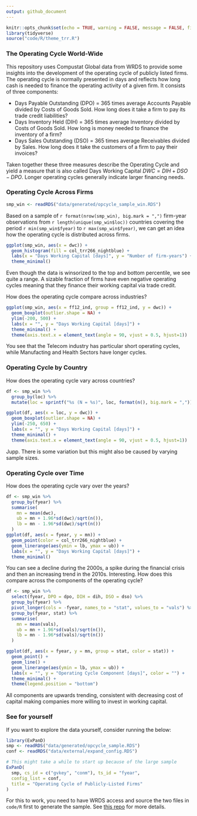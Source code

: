 ```yaml
---
output: github_document
---
```


```r
knitr::opts_chunk$set(echo = TRUE, warning = FALSE, message = FALSE, fig.align = "center")
library(tidyverse)
source("code/R/theme_trr.R")
```

### The Operating Cycle World-Wide

This repository uses Compustat Global data from WRDS to provide some insights into the development of the operating cycle of publicly listed firms. The operating cycle is normally presented in days and reflects how long cash is needed to finance the operating activity of a given firm. It consists of three components:

- Days Payable Outstanding (DPO) = 365 times average Accounts Payable divided by Costs of Goods Sold. How long does it take a firm to pay its trade credit liabilities?
- Days Inventory Held (DIH) = 365 times average Inventory divided by Costs of Goods Sold. How long is money needed to finance the inventory of a firm?
- Days Sales Outstanding (DSO) = 365 times average Receivables divided by Sales. How long does it take the customers of a firm to pay their invoices?

Taken together these three measures describe the Operating Cycle and yield a measure that is also called Days Working Capital $DWC = DIH + DSO - DPO$. Longer operating cycles generally indicate larger financing needs.


### Operating Cycle Across Firms

```r
smp_win <- readRDS("data/generated/opcycle_sample_win.RDS")
```

Based on a sample of `r format(nrow(smp_win), big.mark = ",")` firm-year observations from `r length(unique(smp_win$loc))` countries covering the period `r min(smp_win$fyear)` to `r max(smp_win$fyear)`, we can get an idea how the operating cycle is distributed across firms.

```r
ggplot(smp_win, aes(x = dwc)) + 
  geom_histogram(fill = col_trr266_nightblue) +
  labs(x = "Days Working Capital [days]", y = "Number of firm-years") +
  theme_minimal()
```

Even though the data is winsorized to the top and bottom percentile, we see quite a range. A sizable fraction of firms have even negative operating cycles meaning that they finance their working capital via trade credit.

How does the operating cycle compare across industries?

```r
ggplot(smp_win, aes(x = ff12_ind, group = ff12_ind, y = dwc)) + 
  geom_boxplot(outlier.shape = NA) +
  ylim(-200, 500) + 
  labs(x = "", y = "Days Working Capital [days]") + 
  theme_minimal() +
  theme(axis.text.x = element_text(angle = 90, vjust = 0.5, hjust=1))
```

You see that the Telecom industry has particular short operating cycles, while Manufacting and Health Sectors have longer cycles.


### Operating Cycle by Country

How does the operating cycle vary across countries?

```r
df <- smp_win %>%
  group_by(loc) %>%
  mutate(loc = sprintf("%s (N = %s)", loc, format(n(), big.mark = ",")))

ggplot(df, aes(x = loc, y = dwc)) + 
  geom_boxplot(outlier.shape = NA) +
  ylim(-250, 650) + 
  labs(x = "", y = "Days Working Capital [days]") + 
  theme_minimal() +
  theme(axis.text.x = element_text(angle = 90, vjust = 0.5, hjust=1))
```

Jupp. There is some variation but this might also be caused by varying sample sizes.

### Operating Cycle over Time

How does the operating cycle vary over the years?

```r
df <- smp_win %>%
  group_by(fyear) %>%
  summarise(
    mn = mean(dwc),
    ub = mn + 1.96*sd(dwc)/sqrt(n()),
    lb = mn - 1.96*sd(dwc)/sqrt(n())
  )
ggplot(df, aes(x = fyear, y = mn)) + 
  geom_point(color = col_trr266_nightblue) + 
  geom_linerange(aes(ymin = lb, ymax = ub)) +
  labs(x = "", y = "Days Working Capital [days]") + 
  theme_minimal() 
```

You can see a decline during the 2000s, a spike during the financial crisis and then an increasing trend in the 2010s. Interesting. How does this compare across the components of the operating cycle?

```r
df <- smp_win %>%
  select(fyear, DPO = dpo, DIH = dih, DSO = dso) %>%
  group_by(fyear) %>%
  pivot_longer(cols = -fyear, names_to = "stat", values_to = "vals") %>%
  group_by(fyear, stat) %>%
  summarise(
    mn = mean(vals),
    ub = mn + 1.96*sd(vals)/sqrt(n()),
    lb = mn - 1.96*sd(vals)/sqrt(n())
  )

ggplot(df, aes(x = fyear, y = mn, group = stat, color = stat)) + 
  geom_point() + 
  geom_line() + 
  geom_linerange(aes(ymin = lb, ymax = ub)) +
  labs(x = "", y = "Operating Cycle Component [days]", color = "") + 
  theme_minimal() +
  theme(legend.position = "bottom")
```
All components are upwards trending, consistent with decreasing cost of capital making companies more willing to invest in working capital.


### See for yourself

If you want to explore the data yourself, consider running the below:

```r
library(ExPanD)
smp <- readRDS("data/generated/opcycle_sample.RDS")
conf <- readRDS("data/external/expand_config.RDS")

# This might take a while to start up because of the large sample
ExPanD(
  smp, cs_id = c("gvkey", "conm"), ts_id = "fyear",
  config_list = conf,
  title = "Operating Cycle of Publicly-Listed Firms"
)
```

For this to work, you need to have WRDS access and source the two files in `code/R` first to generate the sample. See [this repo](https://github.com/trr266/treat) for more details.